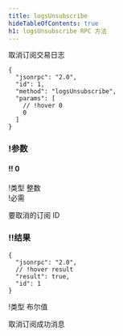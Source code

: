 ```yaml
---
title: logsUnsubscribe
hideTableOfContents: true
h1: logsUnsubscribe RPC 方法
---
```


取消订阅交易日志

<APIMethod>

```jsonc !!request
{
  "jsonrpc": "2.0",
  "id": 1,
  "method": "logsUnsubscribe",
  "params": [
    // !hover 0
    0
  ]
}
```

### !参数

#### !! 0

!类型 整数  
!必需

要取消的订阅 ID

### !!结果

```jsonc !response
{
  "jsonrpc": "2.0",
  // !hover result
  "result": true,
  "id": 1
}
```

!类型 布尔值

取消订阅成功消息

</APIMethod>

